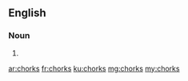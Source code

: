 ==English==

===Noun===
{{head|en|plural}}

# {{plural of|chork|lang=en}}

[[ar:chorks]]
[[fr:chorks]]
[[ku:chorks]]
[[mg:chorks]]
[[my:chorks]]